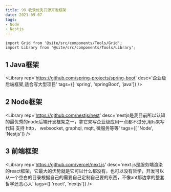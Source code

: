 ```yaml
---
title: 99 收录优秀开源开发框架
date: 2021-09-07
tags:
- Node
- Nestjs
---
```


```mdx-code-block
import Grid from '@site/src/components/Tools/Grid';
import Library from '@site/src/components/Tools/Library';
```
## 1 Java框架

<Grid>

<Library
rep='https://github.com/spring-projects/spring-boot'
desc='企业级后端框架,适合写大型项目'
tags={[ 'spring', 'springBoot', 'java']}
/>

</Grid>

## 2 Node框架

<Grid>

<Library
rep='https://github.com/nestjs/nest'
desc='nestjs是我目前所以认知的最优秀的node后端开发框架之一，拿它来写企业级应用一点都不过分,用ts来写代码 支持 http， websocket,
graphql, mqtt, 微服务等等'
tags={[ 'Node', 'Nestjs']}
/>

</Grid>

## 3 前端框架

<Grid>

<Library
rep='https://github.com/vercel/next.js'
desc='next.js是服务端渲染的react框架，它最大的优势就是它可以什么都没有，也可以没有哲学，开发可以从一个空白的目录根据自己的需要自己定制自己要的东西，不像ant那边拿的整套哲学还恶心人'
tags={[ 'react', 'nextjs']}
/>

</Grid>
